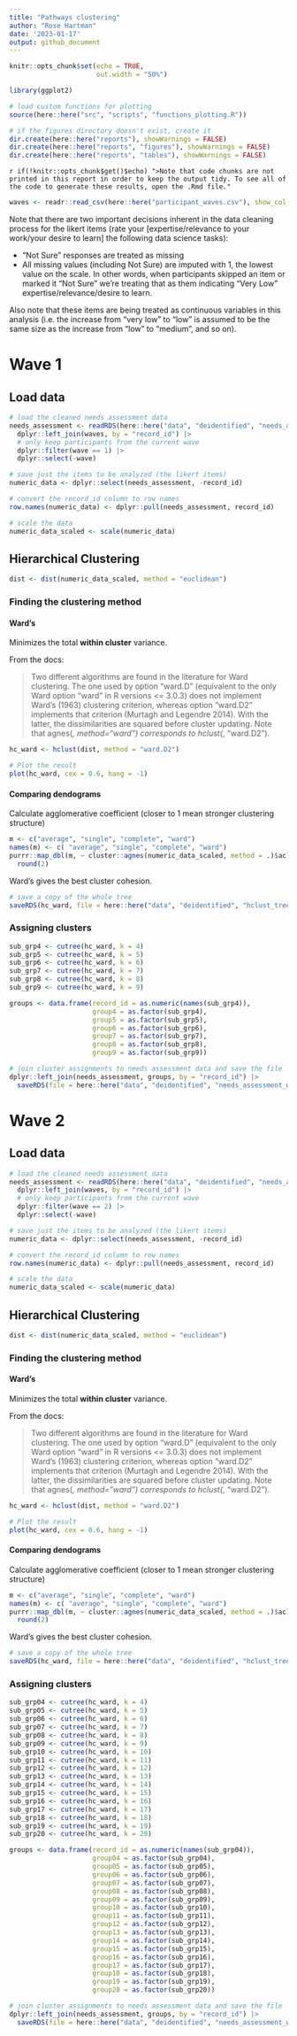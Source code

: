 ```yaml
---
title: "Pathways clustering"
author: "Rose Hartman"
date: '2023-01-17'
output: github_document
---
```


```r
knitr::opts_chunk$set(echo = TRUE,
                      out.width = "50%")

library(ggplot2)

# load custom functions for plotting
source(here::here("src", "scripts", "functions_plotting.R"))

# if the figures directory doesn't exist, create it
dir.create(here::here("reports"), showWarnings = FALSE)
dir.create(here::here("reports", "figures"), showWarnings = FALSE)
dir.create(here::here("reports", "tables"), showWarnings = FALSE)
```

`r if(!knitr::opts_chunk$get()$echo) ">Note that code chunks are not printed in this report in order to keep the output tidy. To see all of the code to generate these results, open the .Rmd file."`

```r
waves <- readr::read_csv(here::here("participant_waves.csv"), show_col_types = FALSE)
```

Note that there are two important decisions inherent in the data cleaning process for the likert items (rate your [expertise/relevance to your work/your desire to learn] the following data science tasks): 

- "Not Sure" responses are treated as missing
- All missing values (including Not Sure) are imputed with 1, the lowest value on the scale. In other words, when participants skipped an item or marked it "Not Sure" we're treating that as them indicating "Very Low" expertise/relevance/desire to learn. 

Also note that these items are being treated as continuous variables in this analysis (i.e. the increase from "very low" to "low" is assumed to be the same size as the increase from "low" to "medium", and so on). 

# Wave 1

## Load data

```r
# load the cleaned needs assessment data
needs_assessment <- readRDS(here::here("data", "deidentified", "needs_assessment.rds")) |> 
  dplyr::left_join(waves, by = "record_id") |> 
  # only keep participants from the current wave
  dplyr::filter(wave == 1) |>
  dplyr::select(-wave)

# save just the items to be analyzed (the likert items) 
numeric_data <- dplyr::select(needs_assessment, -record_id)

# convert the record_id column to row names
row.names(numeric_data) <- dplyr::pull(needs_assessment, record_id)

# scale the data
numeric_data_scaled <- scale(numeric_data)
```

## Hierarchical Clustering 

```r
dist <- dist(numeric_data_scaled, method = "euclidean")
```

### Finding the clustering method

#### Ward's

Minimizes the total **within cluster** variance.

From the docs:

> Two different algorithms are found in the literature for Ward clustering. The one used by option "ward.D" (equivalent to the only Ward option "ward" in R versions <= 3.0.3) does not implement Ward's (1963) clustering criterion, whereas option "ward.D2" implements that criterion (Murtagh and Legendre 2014). With the latter, the dissimilarities are squared before cluster updating. Note that agnes(*, method="ward") corresponds to hclust(*, "ward.D2").

```r
hc_ward <- hclust(dist, method = "ward.D2")
```

```r
# Plot the result
plot(hc_ward, cex = 0.6, hang = -1)
```

#### Comparing dendograms

Calculate agglomerative coefficient (closer to 1 mean stronger clustering structure)

```r
m <- c("average", "single", "complete", "ward")
names(m) <- c( "average", "single", "complete", "ward")
purrr::map_dbl(m, ~ cluster::agnes(numeric_data_scaled, method = .)$ac) |>
  round(2)
```

Ward's gives the best cluster cohesion.

```r
# save a copy of the whole tree
saveRDS(hc_ward, file = here::here("data", "deidentified", "hclust_tree_w1.rds"))
```

### Assigning clusters

```r
sub_grp4 <- cutree(hc_ward, k = 4)
sub_grp5 <- cutree(hc_ward, k = 5)
sub_grp6 <- cutree(hc_ward, k = 6)
sub_grp7 <- cutree(hc_ward, k = 7)
sub_grp8 <- cutree(hc_ward, k = 8)
sub_grp9 <- cutree(hc_ward, k = 9)
```


```r
groups <- data.frame(record_id = as.numeric(names(sub_grp4)),
                     group4 = as.factor(sub_grp4), 
                     group5 = as.factor(sub_grp5),
                     group6 = as.factor(sub_grp6),
                     group7 = as.factor(sub_grp7),
                     group8 = as.factor(sub_grp8),
                     group9 = as.factor(sub_grp9))

# join cluster assignments to needs assessment data and save the file
dplyr::left_join(needs_assessment, groups, by = "record_id") |> 
  saveRDS(file = here::here("data", "deidentified", "needs_assessment_with_clusters_w1.rds"))
```

# Wave 2

## Load data

```r
# load the cleaned needs assessment data
needs_assessment <- readRDS(here::here("data", "deidentified", "needs_assessment.rds")) |> 
  dplyr::left_join(waves, by = "record_id") |> 
  # only keep participants from the current wave
  dplyr::filter(wave == 2) |>
  dplyr::select(-wave)

# save just the items to be analyzed (the likert items) 
numeric_data <- dplyr::select(needs_assessment, -record_id)

# convert the record_id column to row names
row.names(numeric_data) <- dplyr::pull(needs_assessment, record_id)

# scale the data
numeric_data_scaled <- scale(numeric_data)
```

## Hierarchical Clustering 

```r
dist <- dist(numeric_data_scaled, method = "euclidean")
```

### Finding the clustering method

#### Ward's

Minimizes the total **within cluster** variance.

From the docs:

> Two different algorithms are found in the literature for Ward clustering. The one used by option "ward.D" (equivalent to the only Ward option "ward" in R versions <= 3.0.3) does not implement Ward's (1963) clustering criterion, whereas option "ward.D2" implements that criterion (Murtagh and Legendre 2014). With the latter, the dissimilarities are squared before cluster updating. Note that agnes(*, method="ward") corresponds to hclust(*, "ward.D2").

```r
hc_ward <- hclust(dist, method = "ward.D2")
```

```r
# Plot the result
plot(hc_ward, cex = 0.6, hang = -1)
```


#### Comparing dendograms

Calculate agglomerative coefficient (closer to 1 mean stronger clustering structure)

```r
m <- c("average", "single", "complete", "ward")
names(m) <- c( "average", "single", "complete", "ward")
purrr::map_dbl(m, ~ cluster::agnes(numeric_data_scaled, method = .)$ac) |>
  round(2)
```

Ward's gives the best cluster cohesion.

```r
# save a copy of the whole tree
saveRDS(hc_ward, file = here::here("data", "deidentified", "hclust_tree_w2.rds"))
```

### Assigning clusters

```r
sub_grp04 <- cutree(hc_ward, k = 4)
sub_grp05 <- cutree(hc_ward, k = 5)
sub_grp06 <- cutree(hc_ward, k = 6)
sub_grp07 <- cutree(hc_ward, k = 7)
sub_grp08 <- cutree(hc_ward, k = 8)
sub_grp09 <- cutree(hc_ward, k = 9)
sub_grp10 <- cutree(hc_ward, k = 10)
sub_grp11 <- cutree(hc_ward, k = 11)
sub_grp12 <- cutree(hc_ward, k = 12)
sub_grp13 <- cutree(hc_ward, k = 13)
sub_grp14 <- cutree(hc_ward, k = 14)
sub_grp15 <- cutree(hc_ward, k = 15)
sub_grp16 <- cutree(hc_ward, k = 16)
sub_grp17 <- cutree(hc_ward, k = 17)
sub_grp18 <- cutree(hc_ward, k = 18)
sub_grp19 <- cutree(hc_ward, k = 19)
sub_grp20 <- cutree(hc_ward, k = 20)
```


```r
groups <- data.frame(record_id = as.numeric(names(sub_grp04)),
                     group04 = as.factor(sub_grp04), 
                     group05 = as.factor(sub_grp05),
                     group06 = as.factor(sub_grp06),
                     group07 = as.factor(sub_grp07),
                     group08 = as.factor(sub_grp08),
                     group09 = as.factor(sub_grp09),
                     group10 = as.factor(sub_grp10),
                     group11 = as.factor(sub_grp11),
                     group12 = as.factor(sub_grp12),
                     group13 = as.factor(sub_grp13),
                     group14 = as.factor(sub_grp14),
                     group15 = as.factor(sub_grp15),
                     group16 = as.factor(sub_grp16),
                     group17 = as.factor(sub_grp17),
                     group18 = as.factor(sub_grp18),
                     group19 = as.factor(sub_grp19),
                     group20 = as.factor(sub_grp20))

# join cluster assignments to needs assessment data and save the file
dplyr::left_join(needs_assessment, groups, by = "record_id") |> 
  saveRDS(file = here::here("data", "deidentified", "needs_assessment_with_clusters_w2.rds"))
```

